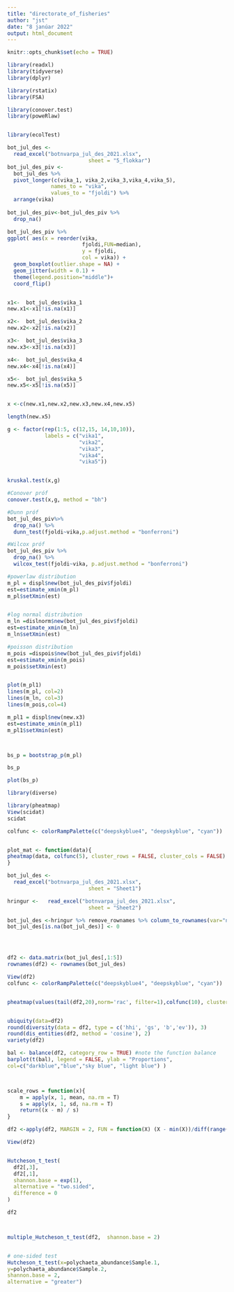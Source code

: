 ```yaml
---
title: "directorate_of_fisheries"
author: "jst"
date: "8 janúar 2022"
output: html_document
---
```


```r
knitr::opts_chunk$set(echo = TRUE)
```

```r
library(readxl)
library(tidyverse)
library(dplyr)

library(rstatix)
library(FSA)

library(conover.test)
library(poweRlaw)


library(ecolTest)

```



```r
bot_jul_des <- 
  read_excel("botnvarpa_jul_des_2021.xlsx", 
                          sheet = "5_flokkar")
bot_jul_des_piv <-
  bot_jul_des %>% 
  pivot_longer(c(vika_1, vika_2,vika_3,vika_4,vika_5), 
              names_to = "vika", 
              values_to = "fjoldi") %>% 
  arrange(vika)
   
bot_jul_des_piv<-bot_jul_des_piv %>% 
  drop_na()                 

bot_jul_des_piv %>% 
ggplot( aes(x = reorder(vika,
                        fjoldi,FUN=median), 
                        y = fjoldi, 
                        col = vika)) + 
  geom_boxplot(outlier.shape = NA) + 
  geom_jitter(width = 0.1) + 
  theme(legend.position="middle")+
  coord_flip()



```



```r

x1<-  bot_jul_des$vika_1 
new.x1<-x1[!is.na(x1)]

x2<-  bot_jul_des$vika_2
new.x2<-x2[!is.na(x2)]

x3<-  bot_jul_des$vika_3
new.x3<-x3[!is.na(x3)]

x4<-  bot_jul_des$vika_4 
new.x4<-x4[!is.na(x4)]

x5<-  bot_jul_des$vika_5 
new.x5<-x5[!is.na(x5)]


x <-c(new.x1,new.x2,new.x3,new.x4,new.x5)

length(new.x5)

g <- factor(rep(1:5, c(12,15, 14,10,10)),
            labels = c("vika1",
                       "vika2",
                       "vika3",
                       "vika4",
                       "vika5"))


kruskal.test(x,g)

#Conover próf
conover.test(x,g, method = "bh")

#Dunn próf
bot_jul_des_piv%>% 
  drop_na() %>% 
  dunn_test(fjoldi~vika,p.adjust.method = "bonferroni") 

#Wilcox próf
bot_jul_des_piv %>% 
  drop_na() %>% 
  wilcox_test(fjoldi~vika, p.adjust.method = "bonferroni")


```

```r
#powerlaw distribution
m_pl = displ$new(bot_jul_des_piv$fjoldi)
est=estimate_xmin(m_pl)
m_pl$setXmin(est)


#log normal distribution
m_ln =dislnorm$new(bot_jul_des_piv$fjoldi)
est=estimate_xmin(m_ln)
m_ln$setXmin(est)

#poisson distribution
m_pois =dispois$new(bot_jul_des_piv$fjoldi)
est=estimate_xmin(m_pois)
m_pois$setXmin(est)


plot(m_pl1)
lines(m_pl, col=2)
lines(m_ln, col=3)
lines(m_pois,col=4)

m_pl1 = displ$new(new.x3)
est=estimate_xmin(m_pl1)
m_pl1$setXmin(est)



bs_p = bootstrap_p(m_pl)

bs_p

plot(bs_p)

```
```r
library(diverse)

library(pheatmap)
View(scidat)
scidat

colfunc <- colorRampPalette(c("deepskyblue4", "deepskyblue", "cyan"))


plot_mat <- function(data){
pheatmap(data, colfunc(5), cluster_rows = FALSE, cluster_cols = FALSE)
}

bot_jul_des <- 
  read_excel("botnvarpa_jul_des_2021.xlsx", 
                          sheet = "Sheet1")

hringur <-   read_excel("botnvarpa_jul_des_2021.xlsx", 
                          sheet = "Sheet2")

bot_jul_des <-hringur %>% remove_rownames %>% column_to_rownames(var="names")
bot_jul_des[is.na(bot_jul_des)] <- 0




df2 <- data.matrix(bot_jul_des[,1:5])
rownames(df2) <- rownames(bot_jul_des)

View(df2)
colfunc <- colorRampPalette(c("deepskyblue4", "deepskyblue", "cyan"))


pheatmap(values(tail(df2,20),norm='rac', filter=1),colfunc(10), cluster_rows = FALSE, cluster_cols = FALSE)


ubiquity(data=df2)
round(diversity(data = df2, type = c('hhi', 'gs', 'b','ev')), 3)
round(dis_entities(df2, method = 'cosine'), 2)
variety(df2)

bal <- balance(df2, category_row = TRUE) #note the function balance
barplot(t(bal), legend = FALSE, ylab = "Proportions",
col=c("darkblue","blue","sky blue", "light blue") )




```

```r


scale_rows = function(x){
    m = apply(x, 1, mean, na.rm = T)
    s = apply(x, 1, sd, na.rm = T)
    return((x - m) / s)
}

df2 <-apply(df2, MARGIN = 2, FUN = function(X) (X - min(X))/diff(range(X))*2)

View(df2)


Hutcheson_t_test(
  df2[,3],
  df2[,1],
  shannon.base = exp(1),
  alternative = "two.sided",
  difference = 0
)

df2



multiple_Hutcheson_t_test(df2,  shannon.base = 2)


# one-sided test
Hutcheson_t_test(x=polychaeta_abundance$Sample.1,
y=polychaeta_abundance$Sample.2,
shannon.base = 2,
alternative = "greater")
```


